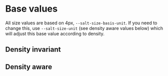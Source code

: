 
<Meta title="Documentation/Styles and Theming/Foundations/Size" />

# Base values

All size values are based on 4px, `--salt-size-basis-unit`. If you need to change this, use `--salt-size-unit` (see density aware values below) which will adjust this base value according to density.

## Density invariant

<Canvas>
  <Story name="Density Invariant">
    <DocGrid>
      <SpacingBlock spacingVar="--salt-size-basis-unit" />
      <SpacingBlock spacingVar="--salt-size-border" />
      <SpacingBlock spacingVar="--salt-size-brandBar" />
      <SpacingBlock spacingVar="--salt-size-divider-strokeWidth" />
      <SpacingBlock spacingVar="--salt-size-sharktooth-height" />
      <SpacingBlock spacingVar="--salt-size-sharktooth-width" />
    </DocGrid>
  </Story>
</Canvas>

## Density aware

<Canvas>
  <Story name="Density Aware">
    <DocGrid>
      <SpacingBlock spacingVar="--salt-size-unit" />
      <SpacingBlock spacingVar="--salt-size-detail" />
      <SpacingBlock spacingVar="--salt-size-base" />
      <SpacingBlock spacingVar="--salt-size-divider-height" />
      <SpacingBlock spacingVar="--salt-size-selection" />
      <SpacingBlock spacingVar="--salt-size-stackable" />
    </DocGrid>
  </Story>
</Canvas>
